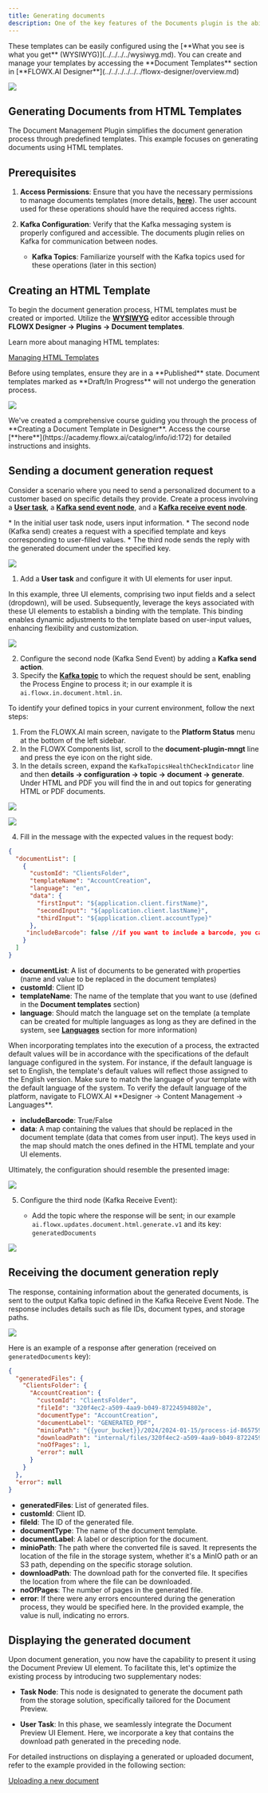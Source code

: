 ```yaml
---
title: Generating documents
description: One of the key features of the Documents plugin is the ability to generate **new documents** using **custom templates**, which can be pre-filled with data relevant to the current process instance. 
---
```


<Info>
These templates can be easily configured using the [**What you see is what you get** (WYSIWYG)](../../../../wysiwyg.md). You can create and manage your templates by accessing the **Document Templates** section in [**FLOWX.AI Designer**](../../../../../../flowx-designer/overview.md)
</Info>

![](https://s3.eu-west-1.amazonaws.com/docx.flowx.ai/platform-deep-dive/docs_plugin_template.png)

## Generating Documents from HTML Templates

The Document Management Plugin simplifies the document generation process through predefined templates. This example focuses on generating documents using HTML templates.

## Prerequisites

1. **Access Permissions**: Ensure that you have the necessary permissions to manage documents templates (more details, [**here**](../../../../plugins-setup-guide/documents-plugin-setup/configuring-access-rights-for-documents.md)). The user account used for these operations should have the required access rights.

2. **Kafka Configuration**: Verify that the Kafka messaging system is properly configured and accessible. The documents plugin relies on Kafka for communication between nodes.

    - **Kafka Topics**: Familiarize yourself with the Kafka topics used for these operations (later in this section)

## Creating an HTML Template

To begin the document generation process, HTML templates must be created or imported. Utilize the [**WYSIWYG**](../../../../wysiwyg.md) editor accessible through **FLOWX Designer → Plugins → Document templates**.

Learn more about managing HTML templates:

[Managing HTML Templates](managing-html-templates.md)

<Check>
Before using templates, ensure they are in a **Published** state. Document templates marked as **Draft/In Progress** will not undergo the generation process.
</Check>

![](https://s3.eu-west-1.amazonaws.com/docx.flowx.ai/platform-deep-dive/ocr_doc_template.gif)

<Tip> 
We've created a comprehensive course guiding you through the process of **Creating a Document Template in Designer**. Access the course [**here**](https://academy.flowx.ai/catalog/info/id:172) for detailed instructions and insights.
</Tip>

## Sending a document generation request

Consider a scenario where you need to send a personalized document to a customer based on specific details they provide. Create a process involving a [**User task**](../../../../../../building-blocks/node/user-task-node.md), a [**Kafka send event node**](../../../../../../building-blocks/node/message-send-received-task-node.md#message-send-task), and a [**Kafka receive event node**](../../../../../../building-blocks/node/message-send-received-task-node.md#message-receive-task).

<Info>
* In the initial user task node, users input information.
* The second node (Kafka send) creates a request with a specified template and keys corresponding to user-filled values.
* The third node sends the reply with the generated document under the specified key.
</Info>

![](https://s3.eu-west-1.amazonaws.com/docx.flowx.ai/release34/generate_from_htm1l.png)

1. Add a **User task** and configure it with UI elements for user input.

<Info>
In this example, three UI elements, comprising two input fields and a select (dropdown), will be used. Subsequently, leverage the keys associated with these UI elements to establish a binding with the template. This binding enables dynamic adjustments to the template based on user-input values, enhancing flexibility and customization.
</Info>

![](https://s3.eu-west-1.amazonaws.com/docx.flowx.ai/release34/data_model_doc_template.gif)

2. Configure the second node (Kafka Send Event) by adding a **Kafka send action**.
3. Specify the [**Kafka topic**](../../../../plugins-setup-guide/documents-plugin-setup/documents-plugin-setup.md#kafka-configuration) to which the request should be sent, enabling the Process Engine to process it; in our example it is `ai.flowx.in.document.html.in`.

<Tip>
To identify your defined topics in your current environment, follow the next steps:

1. From the FLOWX.AI main screen, navigate to the **Platform Status** menu at the bottom of the left sidebar.
2. In the FLOWX Components list, scroll to the **document-plugin-mngt** line and press the eye icon on the right side.
3. In the details screen, expand the `KafkaTopicsHealthCheckIndicator` line and then **details → configuration → topic → document → generate**. Under HTML and PDF you will find the in and out topics for generating HTML or PDF documents.

![](https://s3.eu-west-1.amazonaws.com/docx.flowx.ai/release34/kafka_topics_html_generate.png)

</Tip>

![](https://s3.eu-west-1.amazonaws.com/docx.flowx.ai/release34/kafka_html_generate.gif)

4. Fill in the message with the expected values in the request body:

```json
{ 
  "documentList": [
    {
      "customId": "ClientsFolder",
      "templateName": "AccountCreation",
      "language": "en",
      "data": {
        "firstInput": "${application.client.firstName}",
        "secondInput": "${application.client.lastName}",
        "thirdInput": "${application.client.accountType}"
      },
     "includeBarcode": false //if you want to include a barcode, you can set it to true
    }
  ]
}
```

- **documentList**: A list of documents to be generated with properties (name and value to be replaced in the document templates)
- **customId**: Client ID
- **templateName**: The name of the template that you want to use (defined in the **Document templates** section)
- **language**: Should match the language set on the template (a template can be created for multiple languages as long as they are defined in the system, see [**Languages**](../../../../../core-components/core-extensions/content-management/languages.md) section for more information)

<Info>
When incorporating templates into the execution of a process, the extracted default values will be in accordance with the specifications of the default language configured in the system. For instance, if the default language is set to English, the template's default values will reflect those assigned to the English version. Make sure to match the language of your template with the default language of the system.
<Tip>
To verify the default language of the platform, navigate to FLOWX.AI **Designer → Content Management → Languages**.
</Tip>

</Info>

- **includeBarcode**: True/False
- **data**: A map containing the values that should be replaced in the document template (data that comes from user input). The keys used in the map should match the ones defined in the HTML template and your UI elements.

Ultimately, the configuration should resemble the presented image:

![](https://s3.eu-west-1.amazonaws.com/docx.flowx.ai/release34/ceva_model.png)

5. Configure the third node (Kafka Receive Event): 

    *  Add the topic where the response will be sent; in our example `ai.flowx.updates.document.html.generate.v1` and its key: `generatedDocuments`
  

![](https://s3.eu-west-1.amazonaws.com/docx.flowx.ai/release34/receive_topic.png)    

## Receiving the document generation reply

The response, containing information about the generated documents, is sent to the output Kafka topic defined in the Kafka Receive Event Node. The response includes details such as file IDs, document types, and storage paths.

![](https://s3.eu-west-1.amazonaws.com/docx.flowx.ai/release34/html_generated_response.png)

Here is an example of a response after generation (received on `generatedDocuments` key):

```json
{
  "generatedFiles": {
    "ClientsFolder": {
      "AccountCreation": {
        "customId": "ClientsFolder",
        "fileId": "320f4ec2-a509-4aa9-b049-87224594802e",
        "documentType": "AccountCreation",
        "documentLabel": "GENERATED_PDF",
        "minioPath": "{{your_bucket}}/2024/2024-01-15/process-id-865759/ClientsFolder/6869_AccountCreation.pdf",
        "downloadPath": "internal/files/320f4ec2-a509-4aa9-b049-87224594802e/download",
        "noOfPages": 1,
        "error": null
      }
    }
  },
  "error": null
}
```

* **generatedFiles**: List of generated files.
* **customId**: Client ID.
* **fileId**: The ID of the generated file.
* **documentType**: The name of the document template.
* **documentLabel**: A label or description for the document.
* **minioPath**: The path where the converted file is saved. It represents the location of the file in the storage system, whether it's a MinIO path or an S3 path, depending on the specific storage solution.
* **downloadPath**: The download path for the converted file. It specifies the location from where the file can be downloaded.
* **noOfPages**: The number of pages in the generated file.
* **error**: If there were any errors encountered during the generation process, they would be specified here. In the provided example, the value is null, indicating no errors.

## Displaying the generated document

Upon document generation, you now have the capability to present it using the Document Preview UI element. To facilitate this, let's optimize the existing process by introducing two supplementary nodes:

* **Task Node**: This node is designated to generate the document path from the storage solution, specifically tailored for the Document Preview.

* **User Task**: In this phase, we seamlessly integrate the Document Preview UI Element. Here, we incorporate a key that contains the download path generated in the preceding node.

For detailed instructions on displaying a generated or uploaded document, refer to the example provided in the following section:

[Uploading a new document](./../uploading-a-new-document.md)

